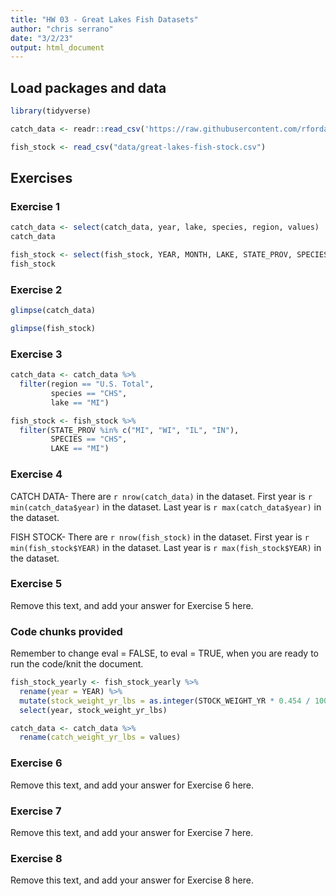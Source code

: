 ```yaml
---
title: "HW 03 - Great Lakes Fish Datasets"
author: "chris serrano"
date: "3/2/23"
output: html_document
---
```


## Load packages and data

```r
library(tidyverse)
```

```r
catch_data <- readr::read_csv('https://raw.githubusercontent.com/rfordatascience/tidytuesday/master/data/2021/2021-06-08/fishing.csv')

fish_stock <- read_csv("data/great-lakes-fish-stock.csv")
```

## Exercises

### Exercise 1

```r
catch_data <- select(catch_data, year, lake, species, region, values)
catch_data
```

```r
fish_stock <- select(fish_stock, YEAR, MONTH, LAKE, STATE_PROV, SPECIES, WEIGHT)
fish_stock
```

### Exercise 2

```r
glimpse(catch_data)

```

```r
glimpse(fish_stock)

```


### Exercise 3

```r
catch_data <- catch_data %>% 
  filter(region == "U.S. Total",
         species == "CHS",
         lake == "MI")
```

```r
fish_stock <- fish_stock %>% 
  filter(STATE_PROV %in% c("MI", "WI", "IL", "IN"),
         SPECIES == "CHS",
         LAKE == "MI")
```
### Exercise 4

CATCH DATA-
There are `r nrow(catch_data)` in the dataset.
First year is `r min(catch_data$year)` in the dataset.
Last year is `r max(catch_data$year)` in the dataset.

FISH STOCK-
There are `r nrow(fish_stock)` in the dataset.
First year is `r min(fish_stock$YEAR)` in the dataset.
Last year is `r max(fish_stock$YEAR)` in the dataset.


### Exercise 5

Remove this text, and add your answer for Exercise 5 here.

### Code chunks provided

Remember to change eval = FALSE, to eval = TRUE, when you are ready to run the code/knit the document.

```r
fish_stock_yearly <- fish_stock_yearly %>% 
  rename(year = YEAR) %>% 
  mutate(stock_weight_yr_lbs = as.integer(STOCK_WEIGHT_YR * 0.454 / 1000)) %>% # 1 lb = 1 kg * 0.454
  select(year, stock_weight_yr_lbs)
```

```r
catch_data <- catch_data %>% 
  rename(catch_weight_yr_lbs = values)
```

### Exercise 6

Remove this text, and add your answer for Exercise 6 here.

### Exercise 7

Remove this text, and add your answer for Exercise 7 here.

### Exercise 8

Remove this text, and add your answer for Exercise 8 here.
